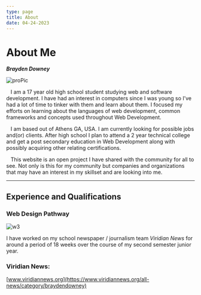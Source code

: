 ```yaml
---
type: page
title: About
date: 04-24-2023
---
```


# About Me

***Brayden Downey***

![proPic](https://github.com/t1-research/portfolio-t1r/blob/main/pages/W3.jpg?raw=true)

&nbsp;&nbsp; I am a 17 year old high school student studying web and software development.
I have had an interest in computers since I was young so I’ve had a lot of time to
tinker with them and learn about them. I focused my efforts on learning about the
languages of web development, common frameworks and concepts used throughout Web Development.  

&nbsp;&nbsp; I am based out of Athens GA, USA. I am currently looking for possible jobs and(or)
clients. After high school I plan to attend a 2 year technical college and get a
post secondary education in Web Development along with possibly acquiring other relating certifications.  

&nbsp;&nbsp; This website is an open project I have shared with the community for all to see.
Not only is this for my community but companies and organizations that may have
an interest in my skillset and are looking into me.  

---

## Experience and Qualifications

### Web Design Pathway

![w3](https://github.com/t1-research/portfolio-t1r/blob/8abf47d29b0330f4e82ae550b98549503fb8a336/pages/W3.jpg)


I have worked on my school newspaper / journalism team *Viridian News* for around a period
of 18 weeks over the course of my second semester junior year.  

### Viridian News:
[www.viridiannews.org](https://www.viridiannews.org/all-news/category/braydendowney)
